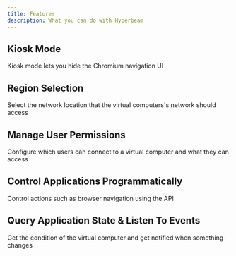```yaml
---
title: Features
description: What you can do with Hyperbeam
---
```


## Kiosk Mode

Kiosk mode lets you hide the Chromium navigation UI

## Region Selection

Select the network location that the virtual computers's network should access

## Manage User Permissions

Configure which users can connect to a virtual computer and what they can access

## Control Applications Programmatically

Control actions such as browser navigation using the API

## Query Application State & Listen To Events

Get the condition of the virtual computer and get notified when something changes
